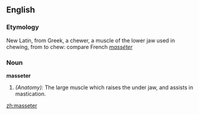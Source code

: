 ==English==

===Etymology===
New Latin, from Greek, a chewer, a muscle of the lower jaw used in chewing, from to chew: compare French ''[[masséter]]'' 
===Noun===
'''masseter'''

#''(Anatomy):'' The large muscle which raises the under jaw, and assists in mastication.

[[zh:masseter]]